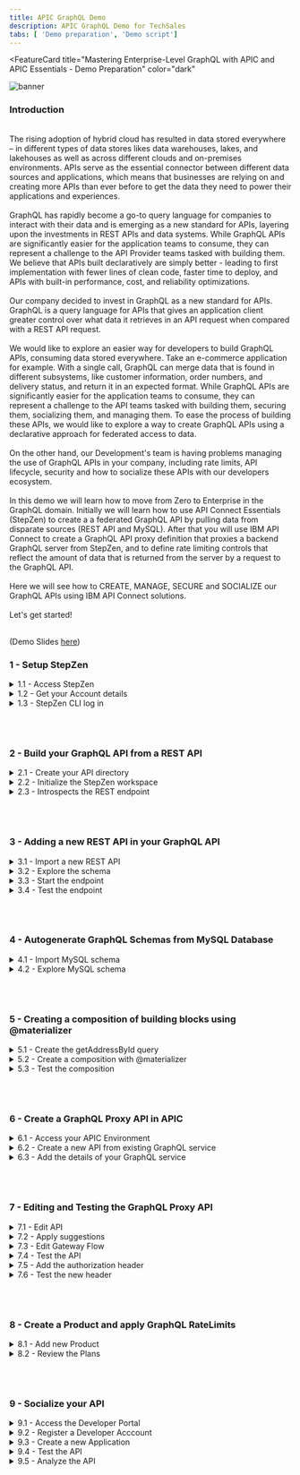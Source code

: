 ```yaml
---
title: APIC GraphQL Demo
description: APIC GraphQL Demo for TechSales
tabs: [ 'Demo preparation', 'Demo script']
---
```



<FeatureCard
  title="Mastering Enterprise-Level GraphQL with APIC and APIC Essentials - Demo Preparation"
  color="dark"
  >

![banner](./images/banner.png)

</FeatureCard>

<span id="place1"></span>

### **Introduction**
<br/>
The rising adoption of hybrid cloud has resulted in data stored everywhere – in different types of data stores likes data warehouses, lakes, and lakehouses as well as across different clouds and on-premises environments. APIs serve as the essential connector between different data sources and applications, which means that businesses are relying on and creating more APIs than ever before to get the data they need to power their applications and experiences.
<br/><br/>
GraphQL has rapidly become a go-to query language for companies to interact with their data and is emerging as a new standard for APIs, layering upon the investments in REST APIs and data systems. While GraphQL APIs are significantly easier for the application teams to consume, they can represent a challenge to the API Provider teams tasked with building them.  We believe that APIs built declaratively are simply better - leading to first implementation with fewer lines of clean code, faster time to deploy, and APIs with built-in performance, cost, and reliability optimizations.
<br/><br/>
Our company decided to invest in GraphQL as a new standard for APIs. GraphQL is a query language for APIs that gives an application client greater control over what data it retrieves in an API request when compared with a REST API request.
<br/><br/>
We would like to explore an easier way for developers to build GraphQL APIs, consuming data stored everywhere. Take an e-commerce application for example. With a single call, GraphQL can merge data that is found in different subsystems, like customer information, order numbers, and delivery status, and return it in an expected format. While GraphQL APIs are significantly easier for the application teams to consume, they can represent a challenge to the API teams tasked with building them, securing them, socializing them, and managing them. To ease the process of building these APIs, we would like to explore a way to create GraphQL APIs using a declarative approach for federated access to data.
<br/><br/>
On the other hand, our Development's team is having problems managing the use of GraphQL APIs in your company, including rate limits, API lifecycle, security and how to socialize these APIs with our developers ecosystem.
<br/><br/>
In this demo we will learn how to move from Zero to Enterprise in the GraphQL domain. Initially we will learn how to use API Connect Essentials (StepZen) to create a a federated GraphQL API by pulling data from disparate sources (REST API and MySQL). After that you will use IBM API Connect to create a GraphQL API proxy definition that proxies a backend GraphQL server from StepZen, and to define rate limiting controls that reflect the amount of data that is returned from the server by a request to the GraphQL API.
<br/><br/>
Here we will see how to CREATE, MANAGE, SECURE and SOCIALIZE our GraphQL APIs using IBM API Connect solutions.
<br/><br/>
Let's get started!<br/><br/>

(Demo Slides <a href="https://github.com/ibm-integration/learninghub/blob/main/src/pages/demos/mq-techsales/files/APICSlides.pptx" target="_blank" rel="noreferrer">here</a>)
<br/>


### **1 - Setup StepZen**

<details>
<summary>1.1 - Access StepZen</summary><br/>

**Narration**

StepZen enables developers to easily build and deploy a single GraphQL API that gets the data they need from multiple backends. The StepZen CLI is the primary tool for creating, uploading, deploying and testing your StepZen API. The StepZen CLI enables you use to manage your StepZen schemas, configurations, and endpoints. The CLI also comes with a built-in Schema Explorer that enables you to explore and test the API you’ve deployed locally from your browser.


We already installed StepZen CLI here. Now we need to get the details about our StepZen account. For this demo we are using a free StepZen account, let's log in here.


<hr/><br/>

**Action** &nbsp; 1.1.1

On a browser window open the <a href="http://www.stepzen.com" target="_blank">URL below</a> (1) and click on **Log In** link (2).

```
 http://www.stepzen.com
```
&nbsp;
&nbsp;
  ![](images/setup-sz-2.png)


<hr/><br/>

**Action** &nbsp; 1.1.2

**Log in** with your *username* and *password*.


  ![](images/setup-sz-3.png)

***
</details>


<details>
<summary>1.2 - Get your Account details</summary><br/>

**Narration**

When we get our account, first we need to navigate to the Stepzen Dashboard. In the Account page, we will find our account name, and the two keys weneed for API authentication.

<hr/><br/>

**Action** &nbsp; 1.2.1

On StepZen Dashboard page, on the left menu, open the **Account** page (key icon).

  ![](images/setup-sz-5.png)

<hr/><br/>

**Action** &nbsp; 1.2.2

Copy the **Account name** (1) and **Admin Key** (2). You will use them in the next step.

  ![](images/setup-sz-6.png)

***
</details>

<details>
<summary>1.3 - StepZen CLI log in</summary><br/>

**Narration**

To run StepZen in the cloud, we can connect the CLI to our account to get a private and secure endpoint or use StepZen with a public account. After installing the CLI, we can connect it to our account using the login CLI command.

<hr/><br/>

**Action** &nbsp; 1.3.1

Using Visual Studio Code terminal window, execute the command below to log in with StepZen CLI, replace [your_account] with the account value (1) from the Account page.

```
stepzen login -a [your_account]
```
&nbsp;
&nbsp;
  ![](images/setup-sz-7.png)

**Action** &nbsp; 1.3.2

Now, you need to enter your Admin Key. Copy and paste the **Admin Key** value (2) from the Account page.

  ![](images/setup-sz-8.png)

***
</details>

<br/><br/>

### **2 - Build your GraphQL API from a REST API**

<details>
<summary>2.1 - Create your API directory</summary><br/>

**Narration**

Using StepZen, we can create a GraphQL API for backends with REST interfaces in minutes.

There are two ways to create our GraphQL API with StepZen when we have a REST backend.

<ul>
<li>Use the command-line interface (CLI) command stepzen import curl to specify an existing REST endpoint - StepZen introspects the endpoint and auto-generates a GraphQL schema for you.</li>
<li>Write your schema code in a .graphql GraphQL Schema Definition Language (SDL) file. Use the powerful GraphQL directive @rest to connect the REST endpoint, and with just a few lines of code, you have a working schema.</li>
</ul><br/>

In this section we will learn how to use StepZen import curl on an existing REST API. This command sends a curl request to StepZen and parses the GraphQL types from the JSON response.

Before we build our GraphQL API, let’s create a new directory.

<hr/><br/>

**Action** &nbsp; 2.1.1

On Visual Studio Code Terminal, execute the command below to create a new directory.

```
mkdir product-demo
```
&nbsp;
&nbsp;
  ![](images/build-rest1-1.png)

<hr/><br/>

**Action** &nbsp; 2.1.2

Change to the new directory.

```
cd product-demo
```
&nbsp;
&nbsp;
![](images/build-rest1-2.png)

***
</details>

<details>
<summary>2.2 - Initialize the StepZen workspace</summary><br/>

**Narration**

We need to initialize the StepZen workspace in our working directory. Let's use the StepZen CLI init command to do it.

<hr/><br/>

**Action** &nbsp; 2.2.1

On Visual Studio Code Terminal, execute the command below.

```
stepzen init --endpoint=api/product-demo
```
&nbsp;
&nbsp;
  ![](images/build-rest1-3.png)

***
</details>


<details>
<summary>2.3 - Introspects the REST endpoint</summary><br/>

**Narration**

Let's take advantage of StepZen to introspects the REST endpoint and auto-generates a GraphQL schema for us. Here we are using a REST API developed by our company's DEV team with CUSTOMERS information.

<hr/><br/>

**Action** &nbsp; 2.3.1

On Visual Studio Code Terminal, execute the command below.

```
stepzen import curl "https://introspection.apis.stepzen.com/customers" --query-name "customers"
```
&nbsp;
&nbsp;
  ![](images/build-rest1-4.png)

***
</details>

<br/><br/>

### **3 - Adding a new REST API in your GraphQL API**
<details>
<summary>3.1 - Import a new REST API</summary><br/>

**Narration**

<hr/><br/>

**Action** &nbsp; 3.1.1


***
</details>


<details>
<summary>3.2 - Explore the schema</summary><br/>

**Narration**

<hr/><br/>

**Action** &nbsp; 3.2.1

<hr/><br/>

**Action** &nbsp; 3.2.2

***
</details>


<details>
<summary>3.3 - Start the endpoint</summary><br/>

**Narration**

<hr/><br/>

**Action** &nbsp; 3.3.1


<hr/><br/>

**Action** &nbsp; 3.3.2


<hr/><br/>

**Action** &nbsp; 3.3.3


***
</details>

<details>
<summary>3.4 - Test the endpoint</summary><br/>

**Narration**

<hr/><br/>

**Action** &nbsp; 3.4.1

<hr/><br/>

**Action** &nbsp; 3.4.2

***
</details>

<br/><br/>


### **4 - Autogenerate GraphQL Schemas from MySQL Database**
<details>
<summary>4.1 - Import MySQL schema</summary><br/>

**Narration**

<hr/><br/>

**Action** &nbsp; 4.1.1


***
</details>

<details>
<summary>4.2 - Explore MySQL schema</summary><br/>

**Narration**

<hr/><br/>

**Action** &nbsp; 4.2.1


***
</details>


<br/><br/>

### **5 - Creating a composition of building blocks using @materializer**
<details>
<summary>5.1 - Create the getAddressById query</summary><br/>

**Narration**

<hr/><br/>

**Action** &nbsp; 5.1.1


<hr/><br/>

**Action** &nbsp; 5.1.2

***
</details>

<details>
<summary>5.2 - Create a composition with @materializer</summary><br/>

**Narration**

<hr/><br/>

**Action** &nbsp; 5.2.1


<hr/><br/>

**Action** &nbsp; 5.2.2

***
</details>


<details>
<summary>5.3 - Test the composition</summary><br/>

**Narration**

<hr/><br/>

**Action** &nbsp; 5.3.1


<hr/><br/>

**Action** &nbsp; 5.3.2


<hr/><br/>

**Action** &nbsp; 5.3.3


<hr/><br/>

**Action** &nbsp; 5.3.4


<hr/><br/>

**Action** &nbsp; 5.3.5


***
</details>

<br/><br/>

### **6 - Create a GraphQL Proxy API in APIC**
<details>
<summary>6.1 - Access your APIC Environment</summary><br/>

**Narration**

<hr/><br/>

**Action** &nbsp; 6.1.1


<hr/><br/>

**Action** &nbsp; 6.1.2


<hr/><br/>

**Action** &nbsp; 6.1.3


***
</details>

<details>
<summary>6.2 - Create a new API from existing GraphQL service</summary><br/>

**Narration**

<hr/><br/>

**Action** &nbsp; 6.2.1


<hr/><br/>

**Action** &nbsp; 6.2.2


<hr/><br/>

**Action** &nbsp; 6.2.3


***
</details>

<details>
<summary>6.3 - Add the details of your GraphQL service</summary><br/>

**Narration**

<hr/><br/>

**Action** &nbsp; 6.3.1


<hr/><br/>

**Action** &nbsp; 6.3.2


<hr/><br/>

**Action** &nbsp; 6.3.3


<hr/><br/>

**Action** &nbsp; 6.3.4


<hr/><br/>

**Action** &nbsp; 6.3.5


***
</details>

<br/><br/>

### **7 - Editing and Testing the GraphQL Proxy API**
<details>
<summary>7.1 - Edit API</summary><br/>

**Narration**

<hr/><br/>

**Action** &nbsp; 7.1.1


<hr/><br/>

**Action** &nbsp; 7.1.2


***
</details>

<details>
<summary>7.2 - Apply suggestions</summary><br/>

**Narration**

<hr/><br/>

**Action** &nbsp; 7.2.1


<hr/><br/>

**Action** &nbsp; 7.2.2


<hr/><br/>

**Action** &nbsp; 7.2.3



***
</details>

<details>
<summary>7.3 - Edit Gateway Flow</summary><br/>

**Narration**

<hr/><br/>

**Action** &nbsp; 7.3.1


<hr/><br/>

**Action** &nbsp; 7.3.2


<hr/><br/>

**Action** &nbsp; 7.3.3


<hr/><br/>

**Action** &nbsp; 7.3.4

***
</details>

<details>
<summary>7.4 - Test the API</summary><br/>

**Narration**

<hr/><br/>

**Action** &nbsp; 7.4.1


<hr/><br/>

**Action** &nbsp; 7.4.2


<hr/><br/>

**Action** &nbsp; 7.4.3


<hr/><br/>

**Action** &nbsp; 7.4.4


<hr/><br/>

**Action** &nbsp; 7.4.5


<hr/><br/>

**Action** &nbsp; 7.4.6


<hr/><br/>

**Action** &nbsp; 7.4.7

***
</details>

<details>
<summary>7.5 - Add the authorization header</summary><br/>

**Narration**

<hr/><br/>

**Action** &nbsp; 7.5.1


<hr/><br/>

**Action** &nbsp; 7.5.2


<hr/><br/>

**Action** &nbsp; 7.5.3


<hr/><br/>

**Action** &nbsp; 7.5.4


<hr/><br/>

**Action** &nbsp; 7.5.5

***
</details>


<details>
<summary>7.6 - Test the new header</summary><br/>

**Narration**

<hr/><br/>

**Action** &nbsp; 7.6.1


<hr/><br/>

**Action** &nbsp; 7.6.2


***
</details>

<br/><br/>

### **8 - Create a Product and apply GraphQL RateLimits**
<details>
<summary>8.1 - Add new Product</summary><br/>

**Narration**

<hr/><br/>

**Action** &nbsp; 8.1.1

<hr/><br/>

**Action** &nbsp; 8.1.2

<hr/><br/>

**Action** &nbsp; 8.1.3

<hr/><br/>

**Action** &nbsp; 8.1.4

<hr/><br/>

**Action** &nbsp; 8.1.5

<hr/><br/>

**Action** &nbsp; 8.1.6

<hr/><br/>

**Action** &nbsp; 8.1.7


***
</details>

<details>
<summary>8.2 - Review the Plans</summary><br/>

**Narration**

<hr/><br/>

**Action** &nbsp; 8.2.1

<hr/><br/>

**Action** &nbsp; 8.2.2

<hr/><br/>

**Action** &nbsp; 8.2.3

<hr/><br/>

**Action** &nbsp; 8.2.4


***
</details>

<br/><br/>

### **9 - Socialize your API**
<details>
<summary>9.1 - Access the Developer Portal</summary><br/>

**Narration**

<hr/><br/>

**Action** &nbsp; 9.1.1


<hr/><br/>

**Action** &nbsp; 9.1.2


<hr/><br/>

**Action** &nbsp; 9.1.3

***
</details>

<details>
<summary>9.2 - Register a Developer Acccount</summary><br/>

**Narration**

<hr/><br/>

**Action** &nbsp; 9.2.1


<hr/><br/>

**Action** &nbsp; 9.2.2


<hr/><br/>

**Action** &nbsp; 9.2.3


<hr/><br/>

**Action** &nbsp; 9.2.4

***
</details>

<details>
<summary>9.3 - Create a new Application</summary><br/>

**Narration**

<hr/><br/>

**Action** &nbsp; 9.3.1


<hr/><br/>

**Action** &nbsp; 9.3.2


<hr/><br/>

**Action** &nbsp; 9.3.3


<hr/><br/>

**Action** &nbsp; 9.3.4


<hr/><br/>

**Action** &nbsp; 9.3.5


<hr/><br/>

**Action** &nbsp; 9.3.6


<hr/><br/>

**Action** &nbsp; 9.3.7


<hr/><br/>

**Action** &nbsp; 9.3.8


<hr/><br/>

**Action** &nbsp; 9.3.9


***
</details>

<details>
<summary>9.4 - Test the API</summary><br/>

**Narration**

<hr/><br/>

**Action** &nbsp; 9.4.1


<hr/><br/>

**Action** &nbsp; 9.4.2


<hr/><br/>

**Action** &nbsp; 9.4.3


<hr/><br/>

**Action** &nbsp; 9.4.4

***
</details>

<details>
<summary>9.5 - Analyze the API</summary><br/>

**Narration**

<hr/><br/>

**Action** &nbsp; 9.5.1


<hr/><br/>

**Action** &nbsp; 9.5.2


***
</details>

<br/><br/>
